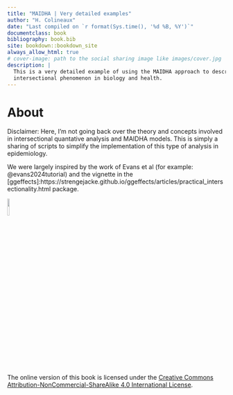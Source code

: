 ```yaml
--- 
title: "MAIDHA | Very detailed examples"
author: "H. Colineaux"
date: "Last compiled on `r format(Sys.time(), '%d %B, %Y')`"
documentclass: book
bibliography: book.bib
site: bookdown::bookdown_site
always_allow_html: true
# cover-image: path to the social sharing image like images/cover.jpg
description: |
  This is a very detailed example of using the MAIDHA approach to describe
  intersectional phenomenon in biology and health.
---
```


# About

Disclaimer: Here, I'm not going back over the theory and concepts involved in intersectional quantative analysis and MAIDHA models. This is simply a sharing of scripts to simplify the implementation of this type of analysis in epidemiology.

We were largely inspired by the work of Evans et al (for example: @evans2024tutorial) and the vignette in the [ggeffects]:https://strengejacke.github.io/ggeffects/articles/practical_intersectionality.html package.

[Licence]:https://creativecommons.org/licenses/by-nc-sa/4.0/

![](img/by-nc-sa.png){width=10%}

The online version of this book is licensed under the [Creative Commons Attribution-NonCommercial-ShareAlike 4.0 International License][Licence]. 



